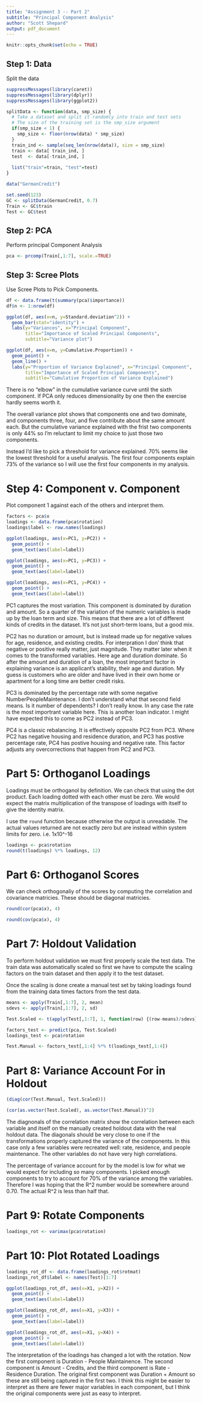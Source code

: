 ```yaml
---
title: "Assignment 3 -- Part 2"
subtitle: "Principal Component Analysis"
author: "Scott Shepard"
output: pdf_document
---
```


```r
knitr::opts_chunk$set(echo = TRUE)
```

## Step 1: Data

Split the data

```r
suppressMessages(library(caret))
suppressMessages(library(dplyr))
suppressMessages(library(ggplot2))

splitData <- function(data, smp_size) {
  # Take a dataset and split it randomly into train and test sets
  # The size of the training set is the smp_size argument
  if(smp_size < 1) {
    smp_size <- floor(nrow(data) * smp_size)
  }
  train_ind <- sample(seq_len(nrow(data)), size = smp_size)
  train <- data[ train_ind, ]
  test  <- data[-train_ind, ]
  
  list("train"=train, "test"=test)
}

data("GermanCredit")

set.seed(123)
GC <- splitData(GermanCredit, 0.7)
Train <- GC$train
Test <- GC$test
```

## Step 2: PCA

Perform principal Component Analysis

```r
pca <- prcomp(Train[,1:7], scale.=TRUE)
```

## Step 3: Scree Plots

Use Scree Plots to Pick Components.

```r
df <- data.frame(t(summary(pca)$importance))
df$n <- 1:nrow(df)

ggplot(df, aes(x=n, y=Standard.deviation^2)) + 
  geom_bar(stat="identity") + 
  labs(y="Variances", x="Principal Component", 
       title="Importance of Scaled Principal Components", 
       subtitle="Variance plot")

ggplot(df, aes(x=n, y=Cumulative.Proportion)) + 
  geom_point() + 
  geom_line() +
  labs(y="Proportion of Variance Explained", x="Principal Component", 
       title="Importance of Scaled Principal Components", 
       subtitle="Cumulative Proportion of Variance Explained")
```

There is no "elbow" in the cumulative variance curve until the sixth component.
If PCA only reduces dimensionality by one then the exercise hardly seems 
worth it. 

The overall variance plot shows that components one and two dominate, and 
components three, four, and five contribute about the same amount each. 
But the cumulative variance explained with the frist two components is only 
44% so I'm reluctant to limit my choice to just those two components.

Instead I'd like to pick a threshold for variance explained. 70% seems like 
the lowest threshold for a useful analysis. The first four components explain
73% of the variance so I will use the first four components in my analysis.

# Step 4: Component v. Component

Plot component 1 against each of the others and interpret them.

```r
factors <- pca$x
loadings <- data.frame(pca$rotation)
loadings$label <- row.names(loadings)

ggplot(loadings, aes(x=PC1, y=PC2)) + 
  geom_point() + 
  geom_text(aes(label=label))

ggplot(loadings, aes(x=PC1, y=PC3)) + 
  geom_point() + 
  geom_text(aes(label=label))

ggplot(loadings, aes(x=PC1, y=PC4)) + 
  geom_point() + 
  geom_text(aes(label=label))
```

PC1 captures the most variation. This component is dominated by duration
and amount. So a quarter of the variation of the numeric variables is made up
by the loan term and size. This means that there are a lot of different kinds
of credits in the dataset. It's not just short-term loans, but a good mix.

PC2 has no duration or amount, but is instead made up for negative values for
age, residence, and existing credits. For interpration I don' think that negative
or positive really matter, just magnitude. They matter later when it comes to
the transformed variables. Here age and duration dominate. So after the amount
and duration of a loan, the most important factor in explaining variance is an
applicant's stability, their age and duration. My guess is customers who are 
older and have lived in their own home or apartment for a long time are better
credit risks.

PC3 is dominated by the percentage rate with some negative 
NumberPeopleMaintenance. I don't understand what that second field means. Is
it number of dependents? I don't really know. In any case the rate is the most
importrant variable here. This is another loan indicator. I might have 
expected this to come as PC2 instead of PC3.

PC4 is a classic rebalancing. It is effectively opposite PC2 from PC3. Where
PC2 has negative housing and residence duration, and PC3 has postive percentage
rate, PC4 has postive housing and negative rate. This factor adjusts any 
overcorrections that happen from PC2 and PC3.

# Part 5: Orthoganol Loadings

Loadings must be orthoganol by definition. We can check that using the dot
product. Each loading dotted with each other must be zero. We would expect
the matrix multiplication of the transpose of loadings with itself to give 
the identity matrix.

I use the `round` function because otherwise the output is unreadable. The
actual values returned are not exactly zero but are instead within system
limits for zero. i.e. 1x10^-16

```r
loadings <- pca$rotation
round(t(loadings) %*% loadings, 12)
```

# Part 6: Orthoganol Scores

We can check orthogonaliy of the scores by computing the correlation and
covariance matricies. These should be diagonal matricies.

```r
round(cor(pca$x), 4)

round(cov(pca$x), 4)
```

# Part 7: Holdout Validation

To perform holdout validation we must first properly scale the test data.
The train data was automatically scaled so first we have to compute the scaling
factors on the train dataset and then apply it to the test dataset.

Once the scaling is done create a manual test set by taking loadings found from
the training data times factors from the test data.

```r
means <- apply(Train[,1:7], 2, mean)
sdevs <- apply(Train[,1:7], 2, sd)

Test.Scaled <- t(apply(Test[,1:7], 1, function(row) {(row-means)/sdevs}))

factors_test <- predict(pca, Test.Scaled)
loadings_test <- pca$rotation

Test.Manual <- factors_test[,1:4] %*% t(loadings_test[,1:4])
```

# Part 8: Variance Account For in Holdout

```r
(diag(cor(Test.Manual, Test.Scaled)))

(cor(as.vector(Test.Scaled), as.vector(Test.Manual))^2)
```

The diagnonals of the correlation matrix show the correlation between each
variable and itself on the manually created holdout data with the real holdout
data. The diagonals should be very close to one if the transformations properly
captured the variance of the components. In this case only a few variables 
were recreated well: rate, residence, and people maintenance. The other
variables do not have very high correlations.

The percentage of variance account for by the model is low for what we would
expect for including so many components. I picked enough components to try to 
account for 70% of the variance among the variables. Therefore I was hoping
that the R^2 number would be somewhere around 0.70. The actual R^2 is less
than half that.

# Part 9: Rotate Components

```r
loadings_rot <- varimax(pca$rotation)
```

# Part 10: Plot Rotated Loadings

```r
loadings_rot_df <- data.frame(loadings_rot$rotmat)
loadings_rot_df$label <- names(Test)[1:7]

ggplot(loadings_rot_df, aes(x=X1, y=X2)) + 
  geom_point() + 
  geom_text(aes(label=label))

ggplot(loadings_rot_df, aes(x=X1, y=X3)) + 
  geom_point() + 
  geom_text(aes(label=label))

ggplot(loadings_rot_df, aes(x=X1, y=X4)) + 
  geom_point() + 
  geom_text(aes(label=label))
```

The interpretation of the loadings has changed a lot with the rotation. 
Now the first component is Duration - People Maintainence. The second component
is Amount - Credits, and the third component is Rate - Residence Duration.
The original first component was Duration + Amount so these are still being 
captured in the first two. I think this might be easier to interpret as there 
are fewer major variables in each component, but I think the original components
were just as easy to interpret.
